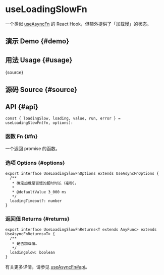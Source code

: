 # useLoadingSlowFn


<HooksType category="Utilities" />

<NotReleased />

一个类似 [useAsyncFn](/reference/use-async-fn) 的 React Hook，但额外提供了「加载慢」的状态。

## 演示 Demo \{#demo}


<App />

## 用法 Usage \{#usage}


<RawCode>{source}</RawCode>

## 源码 Source \{#source}


<Source />

## API \{#api}

```tsx
const { loadingSlow, loading, value, run, error } = useLoadingSlowFn(fn, options):
```

### 函数 Fn \{#fn}

一个返回 promise 的函数。

### 选项 Options \{#options}

```tsx
export interface UseLoadingSlowFnOptions extends UseAsyncFnOptions {
  /**
   * 确定加载是否慢的超时时长（毫秒）。
   * 
   * @defaultValue 3_000 ms
   */
  loadingTimeout?: number
}
```

### 返回值 Returns \{#returns}

```tsx
export interface UseLoadingSlowFnReturns<T extends AnyFunc> extends UseAsyncFnReturns<T> {
  /**
   * 是否加载慢。
   */
  loadingSlow: boolean
}
```

有关更多详情，请参见 [useAsyncFn#api](/reference/use-async-fn/#api)。
